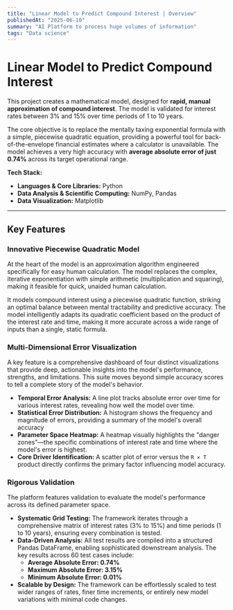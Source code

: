 ```yaml
---
title: "Linear Model to Predict Compound Interest | Overview"
publishedAt: "2025-06-10"
summary: "AI Platform to process huge volumes of information"
tags: "Data science"
---
```





# Linear Model to Predict Compound Interest

This project creates a mathematical model, designed for **rapid, manual approximation of compound interest**. The model is validated for interest rates between 3% and 15% over time periods of 1 to 10 years.

The core objective is to replace the mentally taxing exponential formula with a simple, piecewise quadratic equation, providing a powerful tool for back-of-the-envelope financial estimates where a calculator is unavailable. The model achieves a very high accuracy with **average absolute error of just 0.74%** across its target operational range.

**Tech Stack:**

*   **Languages & Core Libraries:** Python
*   **Data Analysis & Scientific Computing:** NumPy, Pandas
*   **Data Visualization:** Matplotlib

---

## Key Features

### Innovative Piecewise Quadratic Model

At the heart of the model is an approximation algorithm engineered specifically for easy human calculation. The model replaces the complex, iterative exponentiation with simple arithmetic (multiplication and squaring), making it feasible for quick, unaided human calculation.

It models compound interest using a piecewise quadratic function, striking an optimal balance between mental tractability and predictive accuracy. The model intelligently adapts its quadratic coefficient based on the product of the interest rate and time, making it more accurate across a wide range of inputs than a single, static formula.

### Multi-Dimensional Error Visualization

A key feature is a comprehensive dashboard of four distinct visualizations that provide deep, actionable insights into the model's performance, strengths, and limitations. This suite moves beyond simple accuracy scores to tell a complete story of the model's behavior.

*   **Temporal Error Analysis:** A line plot tracks absolute error over time for various interest rates, revealing how well the model over time.
*   **Statistical Error Distribution:** A histogram shows the frequency and magnitude of errors, providing a summary of the model's overall accuracy
*   **Parameter Space Heatmap:** A heatmap visually highlights the "danger zones"—the specific combinations of interest rate and time where the model's error is highest.
*   **Core Driver Identification:** A scatter plot of error versus the `R × T` product directly confirms the primary factor influencing model accuracy.


### Rigorous Validation

The platform features validation to evaluate the model's performance across its defined parameter space.

*   **Systematic Grid Testing:** The framework iterates through a comprehensive matrix of interest rates (3% to 15%) and time periods (1 to 10 years), ensuring every combination is tested.
*   **Data-Driven Analysis:** All test results are compiled into a structured Pandas DataFrame, enabling sophisticated downstream analysis. The key results across 60 test cases include:
    *   **Average Absolute Error: 0.74%**
    *   **Maximum Absolute Error: 3.15%**
    *   **Minimum Absolute Error: 0.01%**
*   **Scalable by Design:** The framework can be effortlessly scaled to test wider ranges of rates, finer time increments, or entirely new model variations with minimal code changes.
